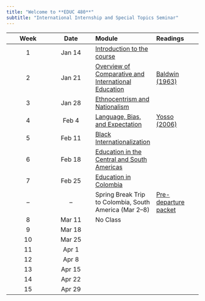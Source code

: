 ```yaml
---
title: "Welcome to **EDUC 480**"
subtitle: "International Internship and Special Topics Seminar"
---
```


::: column-screen-inset-right
| Week | Date | Module | Readings |
|:-----------------:|:-----------------:|:----------------|:------------------|
| 1 | Jan 14 | [Introduction to the course](weeks/week01.qmd) |  |
| 2 | Jan 21 | [Overview of Comparative and International Education](weeks/week02.qmd) | [Baldwin (1963)](https://www.dropbox.com/scl/fi/lyoiw8cp8xt5d4g8syoqj/Baldwin-J.-1963-.-A-Talk-to-Teachers.pdf?rlkey=db5eqfrjxe1mnywj0gikka8aq&dl=0){target="_blank"} |
| 3 | Jan 28 | [Ethnocentrism and Nationalism](weeks/week03.qmd) | [ ](){target="_blank"} |
| 4 | Feb 4 | [Language, Bias, and Expectation]() | [Yosso (2006)](https://www.dropbox.com/scl/fi/24alnrzp4nqwic0l2tsp4/Yosso-T.-J.-2006-.-Madres-Por-La-Educa-on.pdf?rlkey=phwzq6wuo1jgamkzkwpep4d3n&dl=0){target="_blank"} |
| 5 | Feb 11 | [Black Internationalization]() | [ ](){target="_blank"} |
| 6 | Feb 18 | [Education in the Central and South Americas]() | [ ](){target="_blank"} |
| 7 | Feb 25 | [Education in Colombia]() | [ ](){target="_blank"} |
| -- | -- | Spring Break Trip to Colombia, South America (Mar 2--8) | [Pre-departure packet](){target="_blank"} |
| 8 | Mar 11 | No Class | [ ](){target="_blank"} |
| 9 | Mar 18 |  | [ ](){target="_blank"} |
| 10 | Mar 25 |  | [ ](){target="_blank"} |
| 11 | Apr 1 |  | [ ](){target="_blank"} |
| 12 | Apr 8 |  | [ ](){target="_blank"} |
| 13 | Apr 15 |  |  |
| 14 | Apr 22 |  |  |
| 15 | Apr 29 |  |  |
:::
